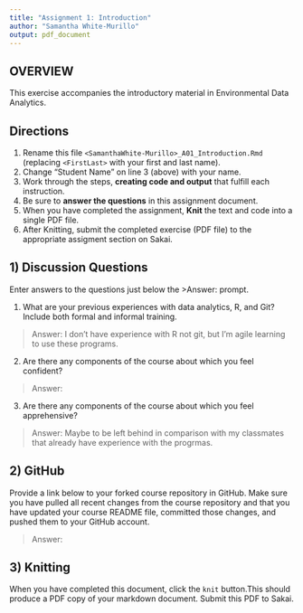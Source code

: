 ```yaml
---
title: "Assignment 1: Introduction"
author: "Samantha White-Murillo"
output: pdf_document
---
```


## OVERVIEW

This exercise accompanies the introductory material in Environmental Data Analytics. 

## Directions
1.  Rename this file `<SamanthaWhite-Murillo>_A01_Introduction.Rmd` (replacing `<FirstLast>` with your first and last name).
2.  Change "Student Name" on line 3 (above) with your name.
3.  Work through the steps, **creating code and output** that fulfill each instruction.
4.  Be sure to **answer the questions** in this assignment document.
5.  When you have completed the assignment, **Knit** the text and code into a single PDF file.
6.  After Knitting, submit the completed exercise (PDF file) to the appropriate assigment section on Sakai.


## 1) Discussion Questions
Enter answers to the questions just below the >Answer: prompt.

1. What are your previous experiences with data analytics, R, and Git? Include both formal and informal training.

> Answer: I don't have experience with R not git, but I'm agile learning to use these programs.

2. Are there any components of the course about which you feel confident?

> Answer: 

3. Are there any components of the course about which you feel apprehensive?

> Answer: Maybe to be left behind in comparison with my classmates that already have experience with the progrmas.


## 2) GitHub

Provide a link below to your forked course repository in GitHub. Make sure you have pulled all recent changes from the course repository and that you have updated your course README file, committed those changes, and pushed them to your GitHub account. 

> Answer: 

## 3) Knitting
When you have completed this document, click the `knit` button.This should produce a PDF copy of your markdown document. Submit this PDF to Sakai. 
